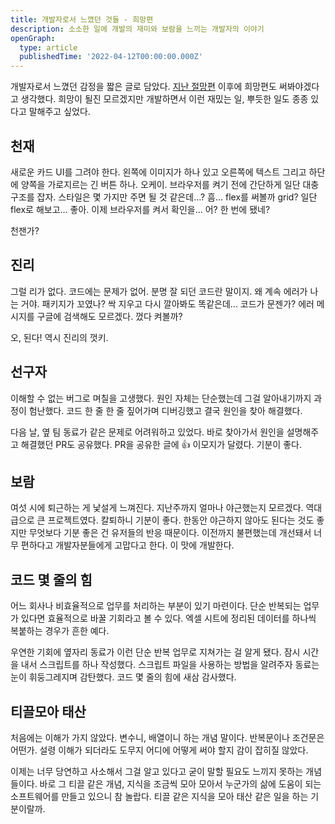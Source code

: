 ```yaml
---
title: 개발자로서 느꼈던 것들 - 희망편
description: 소소한 일에 개발의 재미와 보람을 느끼는 개발자의 이야기
openGraph:
  type: article
  publishedTime: '2022-04-12T00:00:00.000Z'
---
```


개발자로서 느꼈던 감정을 짧은 글로 담았다. [지난 절망편](/2022/what-i-felt-as-a-developer-part-1) 이후에 희망편도 써봐야겠다고 생각했다. 희망이 될진 모르겠지만 개발하면서 이런 재밌는 일, 뿌듯한 일도 종종 있다고 말해주고 싶었다.

## 천재

새로운 카드 UI를 그려야 한다. 왼쪽에 이미지가 하나 있고 오른쪽에 텍스트 그리고 하단에 양쪽을 가로지르는 긴 버튼 하나. 오케이. 브라우저를 켜기 전에 간단하게 일단 대충 구조를 잡자. 스타일은 몇 가지만 주면 될 것 같은데...? 흠... flex를 써볼까 grid? 일단 flex로 해보고... 좋아. 이제 브라우저를 켜서 확인을... 어? 한 번에 됐네?

천잰가?

## 진리

그럴 리가 없다. 코드에는 문제가 없어. 분명 잘 되던 코드란 말이지. 왜 계속 에러가 나는 거야. 패키지가 꼬였나? 싹 지우고 다시 깔아봐도 똑같은데... 코드가 문젠가? 에러 메시지를 구글에 검색해도 모르겠다. 껐다 켜볼까?

오, 된다! 역시 진리의 껏키.

## 선구자

이해할 수 없는 버그로 며칠을 고생했다. 원인 자체는 단순했는데 그걸 알아내기까지 과정이 험난했다. 코드 한 줄 한 줄 짚어가며 디버깅했고 결국 원인을 찾아 해결했다.

다음 날, 옆 팀 동료가 같은 문제로 어려워하고 있었다. 바로 찾아가서 원인을 설명해주고 해결했던 PR도 공유했다. PR을 공유한 글에 👍 이모지가 달렸다. 기분이 좋다.

## 보람

여섯 시에 퇴근하는 게 낯설게 느껴진다. 지난주까지 얼마나 야근했는지 모르겠다. 역대급으로 큰 프로젝트였다. 칼퇴하니 기분이 좋다. 한동안 야근하지 않아도 된다는 것도 좋지만 무엇보다 기분 좋은 건 유저들의 반응 때문이다. 이전까지 불편했는데 개선돼서 너무 편하다고 개발자분들에게 고맙다고 한다. 이 맛에 개발한다.

## 코드 몇 줄의 힘

어느 회사나 비효율적으로 업무를 처리하는 부분이 있기 마련이다. 단순 반복되는 업무가 있다면 효율적으로 바꿀 기회라고 볼 수 있다. 엑셀 시트에 정리된 데이터를 하나씩 복붙하는 경우가 흔한 예다.

우연한 기회에 옆자리 동료가 이런 단순 반복 업무로 지쳐가는 걸 알게 됐다. 잠시 시간을 내서 스크립트를 하나 작성했다. 스크립트 파일을 사용하는 방법을 알려주자 동료는 눈이 휘둥그레지며 감탄했다. 코드 몇 줄의 힘에 새삼 감사했다.

## 티끌모아 태산

처음에는 이해가 가지 않았다. 변수니, 배열이니 하는 개념 말이다. 반복문이나 조건문은 어떤가. 설령 이해가 되더라도 도무지 어디에 어떻게 써야 할지 감이 잡히질 않았다.

이제는 너무 당연하고 사소해서 그걸 알고 있다고 굳이 말할 필요도 느끼지 못하는 개념들이다. 바로 그 티끌 같은 개념, 지식을 조금씩 모아 모아서 누군가의 삶에 도움이 되는 소프트웨어를 만들고 있으니 참 놀랍다. 티끌 같은 지식을 모아 태산 같은 일을 하는 기분이랄까.
